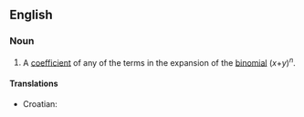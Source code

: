 ==English==

===Noun===
{{en-noun}}

# {{combinatorics}} A [[coefficient]] of any of the terms in the expansion of the [[binomial]] (''x''+''y'')<sup>''n''</sup>.

====Translations====
{{trans-top|binomial coefficient}}
*Croatian: {{t|hr|binomni koeficijent|m}}
{{trans-mid}}
{{trans-bottom}}